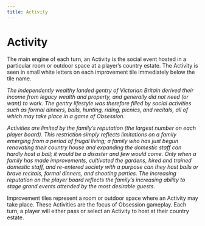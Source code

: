 ```yaml
---
title: Activity
---
```


# Activity

The main engine of each turn, an Activity is the social event hosted in a particular room or outdoor space at a player’s country estate. The Activity is seen in small white letters on each improvement tile immediately below the tile name.

*The independently wealthy landed gentry of Victorian Britain derived their income from legacy wealth and property, and generally did not need (or want) to work. The gentry lifestyle was therefore filled by social activities such as formal dinners, balls, hunting, riding, picnics, and recitals, all of which may take place in a game of Obsession.*

*Activities are limited by the family’s reputation (the largest number on each player board). This restriction simply reflects limitations on a family emerging from a period of frugal living; a family who has just begun renovating their country house and expanding the domestic staff can hardly host a ball; it would be a disaster and few would come. Only when a family has made improvements, cultivated the gardens, hired and trained domestic staff, and re-entered society with a purpose can they host balls or brave recitals, formal dinners, and shooting parties. The increasing reputation on the player board reflects the family’s increasing ability to stage grand events attended by the most desirable guests.*

Improvement tiles represent a room or outdoor space where an Activity may take place. These Activities are the focus of Obsession gameplay. Each turn, a
player will either pass or select an Activity to host at their country estate.
